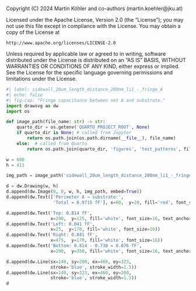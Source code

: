 ::: {.content-hidden}
Copyright (C) 2024 Martin Köhler and co-authors (martin.koehler@jku.at)

Licensed under the Apache License, Version 2.0 (the "License");
you may not use this file except in compliance with the License.
You may obtain a copy of the License at

    http://www.apache.org/licenses/LICENSE-2.0

Unless required by applicable law or agreed to in writing, software
distributed under the License is distributed on an "AS IS" BASIS,
WITHOUT WARRANTIES OR CONDITIONS OF ANY KIND, either express or implied.
See the License for the specific language governing permissions and
limitations under the License.
:::

```python
#| label: sidewall_20um_length_distance_200nm_li1_-_fringe_A
#| echo: false
#| fig-cap: "Fringe capacitance between net A and substrate."
import drawsvg as dw
import os

def image_path(file_name: str) -> str:
    quarto_dir = os.getenv('QUARTO_PROJECT_ROOT', None)
    if quarto_dir is None: # called from Jupyter
        return os.path.join(os.path.dirname(__file__), file_name)
    else:  # called from Quarto
        return os.path.join(quarto_dir, 'figures', 'test_patterns', file_name)

w = 600
h = 411

img_path = image_path('sidewall_20um_length_distance_200nm_li1_-_fringe_A.png')

d = dw.Drawing(w, h)
d.append(dw.Image(0, 0, w, h, img_path, embed=True))
d.append(dw.Text(['Perimeter A → substrate:',
                  'Total = 0.9715 fF'], x=60,  y=20, fill='red', font_size=16))

d.append(dw.Text('Top: 0.814 fF', 
                 x=290,  y=125, fill='white', font_size=16, text_anchor='middle'))
d.append(dw.Text('Left: 0.041 fF',
                 x=25,  y=170, fill='white', font_size=16))                 
d.append(dw.Text('Right: 0.041 fF', 
                 x=475,  y=170, fill='white', font_size=16))                 
d.append(dw.Text('Bottom: 0.814 - 0.738 = 0.076 fF',
                 x=290,  y=350, fill='white', font_size=16, text_anchor='middle'))

d.append(dw.Line(sx=140, sy=200, ex=460, ey=323, 
                 stroke='blue', stroke_width=1.5))                 
d.append(dw.Line(sx=140, sy=323, ex=460, ey=200, 
                 stroke='blue', stroke_width=1.5))                 
d
```
